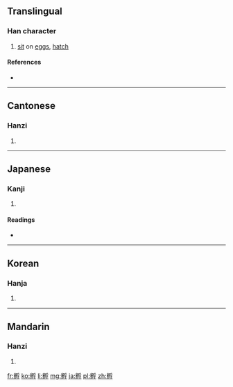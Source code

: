 {{also|孚}}
==Translingual==

===Han character===
{{Han char|rn=39|rad=子|as=11|sn=14|four=7274<sub>7</sub>|canj=竹竹尸中木 (HHSLD)|ids=⿰[[卵]][[孚]]}}

# [[sit]] on [[egg]]s, [[hatch]]

====References====
* {{Han ref|kx=0280.210|dkj=07021|dj=0549.200|hdz=21018.170|uh=5B75|ud=23413|bh=B9E5|bd=47589}}

----

==Cantonese==

===Hanzi===
{{yue-hanzi|jyut=[[fu1]]|y=fu1}}

# {{defn|lang=yue|sort=子11}}

----

==Japanese==

===Kanji===
{{ja-kanji|grade=|rs=子11}}

# {{defn|lang=ja|sort=子11}}

====Readings====
* {{ja-readings|on=[[ふ]] (fu)|kun=[[かえす]] (kaesu)}}

----

==Korean==

===Hanja===
{{ko-hanja|hangeul=부|rv=bu|mr=pu}}

# {{defn|lang=ko|sort=子11}}

----

==Mandarin==

===Hanzi===
{{cmn-hanzi|pin=[[fū]] ([[fu1]])|wg=fu<sup>1</sup>}}

# {{defn|lang=cmn|sort=子11}}

[[fr:孵]]
[[ko:孵]]
[[li:孵]]
[[mg:孵]]
[[ja:孵]]
[[pl:孵]]
[[zh:孵]]
